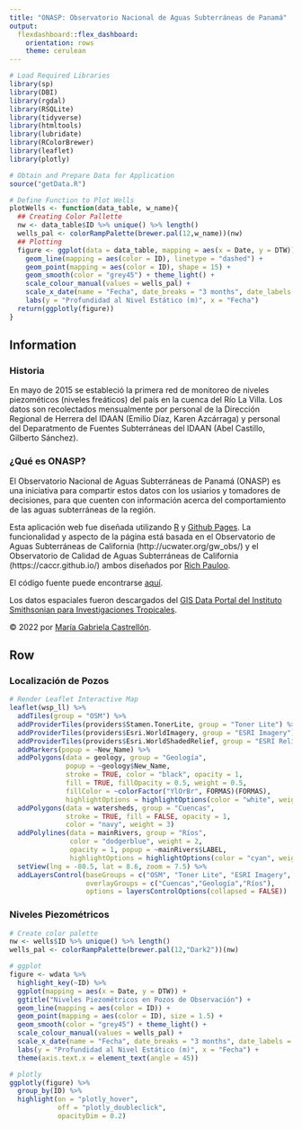 ```yaml
---
title: "ONASP: Observatorio Nacional de Aguas Subterráneas de Panamá"
output: 
  flexdashboard::flex_dashboard:
    orientation: rows
    theme: cerulean
---
```


```r
# Load Required Libraries
library(sp)
library(DBI)
library(rgdal)
library(RSQLite)
library(tidyverse)
library(htmltools)
library(lubridate)
library(RColorBrewer)
library(leaflet)
library(plotly)

# Obtain and Prepare Data for Application
source("getData.R")

# Define Function to Plot Wells
plotWells <- function(data_table, w_name){
  ## Creating Color Pallette
  nw <- data_table$ID %>% unique() %>% length()
  wells_pal <- colorRampPalette(brewer.pal(12,w_name))(nw)
  ## Plotting
  figure <- ggplot(data = data_table, mapping = aes(x = Date, y = DTW)) + 
    geom_line(mapping = aes(color = ID), linetype = "dashed") +
    geom_point(mapping = aes(color = ID), shape = 15) +
    geom_smooth(color = "grey45") + theme_light() + 
    scale_colour_manual(values = wells_pal) +
    scale_x_date(name = "Fecha", date_breaks = "3 months", date_labels = "%b %Y") +
    labs(y = "Profundidad al Nivel Estático (m)", x = "Fecha")
  return(ggplotly(figure))
}
```


Information {.sidebar}
-------------------------------------

### Historia

En mayo de 2015 se estableció la primera red de monitoreo de niveles piezométicos (niveles freáticos) del país en la cuenca del Río La Villa. Los datos son recolectados mensualmente por personal de la Dirección Regional de Herrera del IDAAN (Emilio Díaz, Karen Azcárraga) y personal del Deparatmento de Fuentes Subterráneas del IDAAN (Abel Castillo, Gilberto Sánchez).

### ¿Qué es ONASP?

El Observatorio Nacional de Aguas Subterráneas de Panamá (ONASP) es una iniciativa para compartir estos datos con los usiarios y tomadores de decisiones, para que cuenten con información acerca del comportamiento de las aguas subterráneas de la región.

Esta aplicación web fue diseñada utilizando [R](https://www.r-project.org/) y [Github Pages](https://pages.github.com/). La funcionalidad y aspecto de la página está basada en el Observatorio de Aguas Subterráneas de California (http://ucwater.org/gw_obs/) y el Observatorio de Calidad de Aguas Subterráneas de California (https://caccr.github.io/) ambos diseñados por [Rich Pauloo](https://richpauloo.github.io/).

El código fuente puede encontrarse [aquí](https://github.com/mgcastre/ONASP/tree/gh-pages).

Los datos espaciales fueron descargados del [GIS Data Portal del Instituto Smithsonian para Investigaciones Tropicales](https://stridata-si.opendata.arcgis.com).

&copy; 2022 por [María Gabriela Castrellón](https://github.com/mgcastre).


Row {.tabset}
-------------------------------------

### Localización de Pozos

```r
# Render Leaflet Interactive Map
leaflet(wsp_ll) %>%
  addTiles(group = "OSM") %>%
  addProviderTiles(providers$Stamen.TonerLite, group = "Toner Lite") %>%
  addProviderTiles(providers$Esri.WorldImagery, group = "ESRI Imagery") %>%
  addProviderTiles(providers$Esri.WorldShadedRelief, group = "ESRI Relief") %>%
  addMarkers(popup = ~New_Name) %>%
  addPolygons(data = geology, group = "Geología",
              popup = ~geology$New_Name,
              stroke = TRUE, color = "black", opacity = 1,
              fill = TRUE, fillOpacity = 0.5, weight = 0.5,
              fillColor = ~colorFactor("YlOrBr", FORMAS)(FORMAS),
              highlightOptions = highlightOptions(color = "white", weight = 1.5, bringToFront = FALSE)) %>%
  addPolygons(data = watersheds, group = "Cuencas",
              stroke = TRUE, fill = FALSE, opacity = 1,
              color = "navy", weight = 3)
  addPolylines(data = mainRivers, group = "Ríos",
               color = "dodgerblue", weight = 2,
               opacity = 1, popup = ~mainRivers$LABEL,
               highlightOptions = highlightOptions(color = "cyan", weight = 2.5)) %>%
  setView(lng = -80.5, lat = 8.6, zoom = 7.5) %>%
  addLayersControl(baseGroups = c("OSM", "Toner Lite", "ESRI Imagery", "ESRI Relief"),
                   overlayGroups = c("Cuencas","Geología","Ríos"),
                   options = layersControlOptions(collapsed = FALSE))
```


### Niveles Piezométricos

```r
# Create color palette
nw <- wells$ID %>% unique() %>% length()
wells_pal <- colorRampPalette(brewer.pal(12,"Dark2"))(nw)

# ggplot
figure <- wdata %>% 
  highlight_key(~ID) %>% 
  ggplot(mapping = aes(x = Date, y = DTW)) + 
  ggtitle("Niveles Piezométricos en Pozos de Observación") +
  geom_line(mapping = aes(color = ID)) +
  geom_point(mapping = aes(color = ID), size = 1.5) +
  geom_smooth(color = "grey45") + theme_light() +
  scale_colour_manual(values = wells_pal) +
  scale_x_date(name = "Fecha", date_breaks = "3 months", date_labels = "%b %Y") +
  labs(y = "Profundidad al Nivel Estático (m)", x = "Fecha") +
  theme(axis.text.x = element_text(angle = 45))

# plotly
ggplotly(figure) %>% 
  group_by(ID) %>%
  highlight(on = "plotly_hover", 
            off = "plotly_doubleclick",
            opacityDim = 0.2)
```

